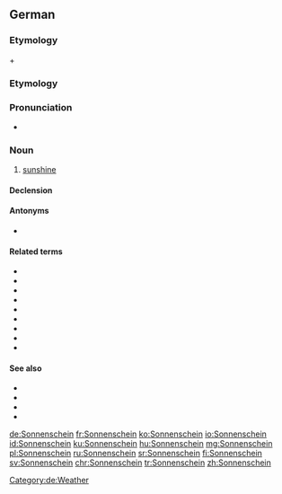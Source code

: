==German==
===Etymology===
{{term|Sonne||sun|lang=de}} + {{term|scheinen||to shine|lang=de}}

===Etymology===
{{compound|Sonne|t1=sun|Schein|t2=shine|lang=de}}
===Pronunciation===
* {{IPA|/ˈzɔnənʃaɪ̯n/|lang=de}}

===Noun===
{{de-noun|m|Sonnenscheins|-}}
# [[sunshine]]

====Declension====
{{de-noun-m-s-unc}}
====Antonyms====
* {{l|de|Mondschein}}
====Related terms====
* {{l|de|Sonnenstrahl}}
* {{l|de|Sonnenschein}}
* {{l|de|Sonnenlicht}}
* {{l|de|Sonnenbrille}}
* {{l|de|Sonnenschutz}}
* {{l|de|Sonnenfinsternis}}
* {{l|de|Lichtschein}}
* {{l|de|Führerschein}}
* {{l|de|Krankenschein}}

====See also====
* {{l|de|Tageslicht}}
* {{l|de|Morgenrot}}
* {{l|de|Abendrot}}
* {{l|de|Mondlicht}}
[[Category:de:Weather]]

[[de:Sonnenschein]]
[[fr:Sonnenschein]]
[[ko:Sonnenschein]]
[[io:Sonnenschein]]
[[id:Sonnenschein]]
[[ku:Sonnenschein]]
[[hu:Sonnenschein]]
[[mg:Sonnenschein]]
[[pl:Sonnenschein]]
[[ru:Sonnenschein]]
[[sr:Sonnenschein]]
[[fi:Sonnenschein]]
[[sv:Sonnenschein]]
[[chr:Sonnenschein]]
[[tr:Sonnenschein]]
[[zh:Sonnenschein]]